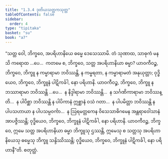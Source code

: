 ```yaml
---
title: "1.3.4 ဒုတိယသတ္တကသုတ္တ"
tableOfContents: false
sidebar:
  order: 4
type: "tipitaka"
basket: "su"
book: "a7"
---
```



<DynamicBreadcrumb />

<Division number="24" book="a7" e="ch" v="16" p="413">

<Paragraph number="128" book="a7">
“သတ္တ ဝေါ, ဘိက္ခဝေ, အပရိဟာနိယေ ဓမ္မေ ဒေသေဿာမိ. တံ သုဏာထ, သာဓုကံ မနသိ ကရောထ …ပေ…  ကတမေ စ, ဘိက္ခဝေ, သတ္တ အပရိဟာနိယာ ဓမ္မာ?
</Paragraph>

<Paragraph number="129" book="a7">
ယာဝကီဝဉ္စ, ဘိက္ခဝေ, ဘိက္ခူ န ကမ္မာရာမာ ဘဝိဿန္တိ, န ကမ္မရတာ, န ကမ္မာရာမတံ အနုယုတ္တာ; ဝုဒ္ဓိယေဝ, ဘိက္ခဝေ, ဘိက္ခူနံ ပါဋိကင်္ခါ, နော ပရိဟာနိ.
</Paragraph>

<Paragraph number="130" book="a7">
ယာဝကီဝဉ္စ, ဘိက္ခဝေ, ဘိက္ခူ န ဘဿာရာမာ ဘဝိဿန္တိ …ပေ…  န နိဒ္ဒါရာမာ ဘဝိဿန္တိ…  န သင်္ဂဏိကာရာမာ ဘဝိဿန္တိ…  န ပါပိစ္ဆာ ဘဝိဿန္တိ န ပါပိကာနံ ဣစ္ဆာနံ ဝသံ ဂတာ…  န ပါပမိတ္တာ ဘဝိဿန္တိ န ပါပသဟာယာ န ပါပသမ္ပဝင်္ကာ…  န ဩရမတ္တကေန ဝိသေသာဓိဂမေန အန္တရာဝေါသာနံ အာပဇ္ဇိဿန္တိ; ဝုဒ္ဓိယေဝ, ဘိက္ခဝေ, ဘိက္ခူနံ ပါဋိကင်္ခါ, နော ပရိဟာနိ.
</Paragraph>

<Paragraph number="131" book="a7">
ယာဝကီဝဉ္စ, ဘိက္ခဝေ, ဣမေ သတ္တ အပရိဟာနိယာ ဓမ္မာ ဘိက္ခူသု ဌဿန္တိ, ဣမေသု စ သတ္တသု အပရိဟာနိယေသု ဓမ္မေသု ဘိက္ခူ သန္ဒိဿိဿန္တိ; ဝုဒ္ဓိယေဝ, ဘိက္ခဝေ, ဘိက္ခူနံ ပါဋိကင်္ခါ, နော ပရိဟာနီ”တိ.

</Paragraph>
</Division>

<Paragraph number="132" type="center" book="a7">
စတုတ္ထံ.
</Paragraph>